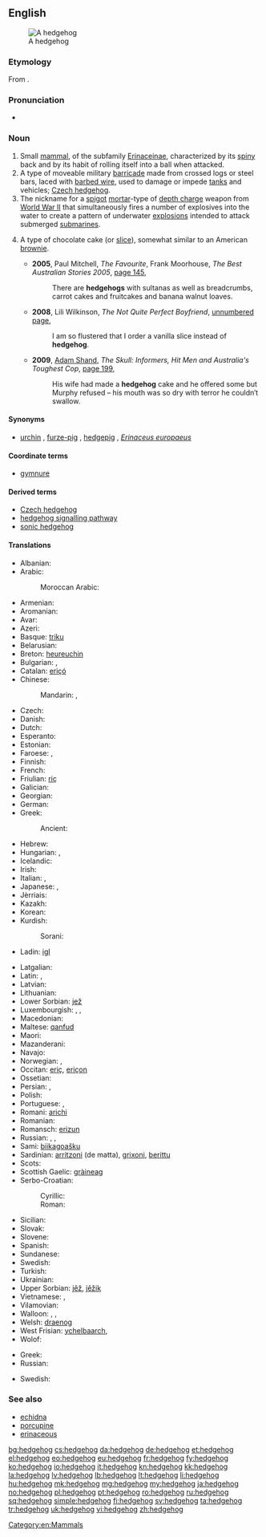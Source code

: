 ==English==
{{wikipedia}}
[[Image:Igel01.jpg|thumb|A hedgehog]]

===Etymology===
From {{compound|hedge|hog}}.

===Pronunciation===
* {{IPA|/ˈhɛdʒhɒɡ/}}

===Noun===
{{en-noun}}

# Small [[mammal]], of the subfamily [[Erinaceinae]], characterized by its [[spiny]] back and by its habit of rolling itself into a ball when attacked.
# A type of moveable military [[barricade]] made from crossed logs or steel bars, laced with [[barbed wire]], used to damage or impede [[tank]]s and vehicles; [[Czech hedgehog]].
# The nickname for a [[spigot]] [[mortar]]-type of [[depth charge]] weapon from [[World War II]] that simultaneously fires a number of explosives into the water to create a pattern of underwater [[explosion]]s intended to attack submerged [[submarine]]s.
# {{context|Australia|lang=en}} A type of chocolate cake (or [[slice]]), somewhat similar to an American [[brownie]].
#* '''2005''', Paul Mitchell, ''The Favourite'', Frank Moorhouse, ''The Best Australian Stories 2005'', [http://books.google.com.au/books?id=OBRMpu_VrysC&pg=PA145&dq=%22hedgehog%22|%22hedgehogs%22+slice|cake+australia+-intitle:%22%22+-inauthor:%22%22&hl=en&sa=X&ei=pnp9T4uPGKXQiALP_fyzDQ&redir_esc=y#v=onepage&q&f=false page 145],
#*: There are '''hedgehogs''' with sultanas as well as breadcrumbs, carrot cakes and fruitcakes and banana walnut loaves.
#* '''2008''', Lili Wilkinson, ''The Not Quite Perfect Boyfriend'', [http://books.google.com.au/books?id=yX8LNt4ErAsC&pg=PT13&dq=%22hedgehog%22|%22hedgehogs%22+slice|cake+australia+-intitle:%22%22+-inauthor:%22%22&hl=en&sa=X&ei=GYR9T7ivKIqfiQKW9_zuDQ&redir_esc=y#v=onepage&q=%22hedgehog%22|%22hedgehogs%22%20slice|cake%20australia%20-intitle%3A%22%22%20-inauthor%3A%22%22&f=false unnumbered page],
#*: I am so flustered that I order a vanilla slice instead of '''hedgehog'''.
#* '''2009''', [[w:Adam Shand (journalist)|Adam Shand]], ''The Skull: Informers, Hit Men and Australia's Toughest Cop'', [http://books.google.com.au/books?id=fLBaR8rAJEoC&pg=PA199&dq=%22hedgehog%22|%22hedgehogs%22+slice|cake+australia+-intitle:%22%22+-inauthor:%22%22&hl=en&sa=X&ei=pnp9T4uPGKXQiALP_fyzDQ&redir_esc=y#v=onepage&q&f=false page 199],
#*: His wife had made a '''hedgehog''' cake and he offered some but Murphy refused – his mouth was so dry with terror he couldn′t swallow.

====Synonyms====
* {{sense|mammal with spines}} [[urchin]] {{qualifier|archaic}}, [[furze-pig]] {{qualifier|West Country}}, [[hedgepig]] {{qualifier|UK}}, ''[[Erinaceus europaeus]]''

====Coordinate terms====
* {{sense|mammal with spines}} [[gymnure]]

====Derived terms====
* [[Czech hedgehog]]
* [[hedgehog signalling pathway]]
* [[sonic hedgehog]]

====Translations====
{{trans-top|animal}}
* Albanian: {{t-|sq|iriqi}}
* Arabic: {{t-|ar|قنفذ|m|tr=qunfuḏ}}
*: Moroccan Arabic: {{tø|ary|گنفود|m|tr=genfod}}
* Armenian: {{t-|hy|ոզնի|tr=ozni}}
* Aromanian: {{t-|rup|ariciu}}
* Avar: {{t-|av|гӏужрукъ|sc=Cyrl}}
* Azeri: {{t+|az|kirpi}}
* Basque: [[triku]]
* Belarusian: {{t-|be|вожык|m|tr=vóžyk}}
* Breton: [[heureuchin]]
* Bulgarian: {{t+|bg|таралеж|tr=taralež}}, {{t-|bg|еж|m|tr=ež|sc=Cyrl}} {{qualifier|dated}}
* Catalan: [[eriçó]] {{m}}
* Chinese:
*: Mandarin: {{t+|cmn|刺蝟|sc=Hani}}, {{t+|cmn|刺猬|tr=cìwei|sc=Hani}}
* Czech: {{t+|cs|ježek|m}}
* Danish: {{t+|da|pindsvin|n}}
* Dutch: {{t+|nl|egel|m}}
* Esperanto: {{t+|eo|erinaco}}
* Estonian: {{t-|et|siil}}
* Faroese: {{t+|fo|tindasvín|n}}, {{t-|fo|igulkøttur|m}}
* Finnish: {{t+|fi|siili}}
* French: {{t+|fr|hérisson|m}}
* Friulian: [[riç]]
* Galician: {{t-|gl|ourizo|m}}
* Georgian: {{t-|ka|ზღარბი|tr=zḡarbi|sc=Geor}}
* German: {{t+|de|Igel|m}}
* Greek: {{t+|el|σκαντζόχοιρος|m|tr=skantzóchoiros}}
*: Ancient: {{tø|grc|ἐχῖνος|m|tr=ekhinos|sc=polytonic}}
* Hebrew: {{t-|he|קפוד|m|tr=kipod|sc=Hebr}}
* Hungarian: {{t+|hu|sün}}, {{t+|hu|sündisznó}}
* Icelandic: {{t+|is|broddgöltur|m}}
* Irish: {{t-|ga|gráinneog}}
* Italian: {{t+|it|riccio|m}}, {{t+|it|porcospino|m}}
* Japanese: {{t-|ja|針鼠|tr=はりねずみ, harinezumi}}, {{t-|ja|ハリネズミ|tr=harinezumi|sc=Jpan}}
* Jèrriais: {{tø|roa-jer|hérisson|m}}
* Kazakh: {{t|kk|кірпі|tr=kirpi|sc=Cyrl}}
* Korean: {{t+|ko|고슴도치|tr=goseumdochi|sc=Hang}}
* Kurdish:
*: Sorani: {{t+|ku|ژیژۆک|tr=jijok|sc=ku-Arab}}
* Ladin: [[igl]]
{{trans-mid}}
* Latgalian: {{tø|ltg|ezs|m}}
* Latin: {{t-|la|erinaceus|m}}, {{t-|la|ericius}}
* Latvian: {{t+|lv|ezis}}
* Lithuanian: {{t+|lt|ežys}}
* Lower Sorbian: [[jež]]
* Luxembourgish: {{t+|lb|Kéiseker|m}}, {{t+|lb|Däreldéier|n}}, {{t+|lb|Igel|m}}
* Macedonian: {{t-|mk|еж|m|tr=ež}}
* Maltese: [[qanfud]]
* Maori: {{t-|mi|tuatete}}
* Mazanderani: {{tø|mzn|ارمجی|tr=armeji|sc=ps-Arab}}
* Navajo: {{tø|nv|adijiłii}}
* Norwegian: {{t+|no|piggsvin|n}}, {{t+|no|pinnsvin|n}}
* Occitan: [[eriç]], [[eriçon]]
* Ossetian: {{tø|os|уызын|tr=uyzyn}}
* Persian: {{t+|fa|جوجه‌تیغی|tr=juje-tiği|sc=fa-Arab}}, {{t+|fa|ژوژه|tr=žuže|sc=fa-Arab}} {{qualifier|archaic}}
* Polish: {{t+|pl|jeż|m}}
* Portuguese: {{t+|pt|porco-espinho|m}}, {{t+|pt|ouriço|m}}
* Romani: [[arichi]] {{m}}
* Romanian: {{t+|ro|arici}}
* Romansch: [[erizun]]
* Russian: {{t+|ru|ёж|m|tr=jož}}, {{t+|ru|ёжик|m|tr=jóžik}}, {{t+|ru|ежиха|f|tr=ježíxa|sc=Cyrl}}
* Sami: [[biikagoašku]]
* Sardinian: [[arritzoni]] (de matta), [[grixoni]], [[berittu]]
* Scots: {{tø|sco|hurcheon}}
* Scottish Gaelic: [[gràineag]]
* Serbo-Croatian:
*: Cyrillic: {{t-|sh|је̑ж|m|sc=Cyrl}}
*: Roman: {{t-|sh|jȇž|m}}
* Sicilian: {{t+|scn|rizzu}}
* Slovak: {{t-|sk|jež}}
* Slovene: {{t+|sl|jež|m}}
* Spanish: {{t+|es|erizo|m}}
* Sundanese: {{t-|su|landak}}
* Swedish: {{t+|sv|igelkott|c}}
* Turkish: {{t+|tr|kirpi}}
* Ukrainian: {{t+|uk|їжак|m|tr=jižák}}
* Upper Sorbian: [[jěž]], [[jěžik]]
* Vietnamese: {{t+|vi|nhím}}, {{t-|vi|con nhím}}
* Vilamovian: {{tø|wym|ejggl}}
* Walloon: {{t+|wa|lurson|m}}, {{t+|wa|nierson|m}}, {{t+|wa|irson|m}}
* Welsh: [[draenog]]
* West Frisian: [[ychelbaarch]], {{t+|fy|ychel}}
* Wolof: {{t-|wo|suññéel|alt=suññéel bi}}
{{trans-bottom}}

{{trans-top|obstacle}}
* Greek: {{t+|el|εχίνος|m|tr=ekhínos}}
* Russian: {{t+|ru|ёж|m|tr=jož}}
{{trans-mid}}
* Swedish: {{t-|sv|spansk ryttare|c}}
{{trans-bottom}}

===See also===
* [[echidna]]
* [[porcupine]]
* [[erinaceous]]

[[Category:en:Mammals]]

[[bg:hedgehog]]
[[cs:hedgehog]]
[[da:hedgehog]]
[[de:hedgehog]]
[[et:hedgehog]]
[[el:hedgehog]]
[[eo:hedgehog]]
[[eu:hedgehog]]
[[fr:hedgehog]]
[[fy:hedgehog]]
[[ko:hedgehog]]
[[io:hedgehog]]
[[it:hedgehog]]
[[kn:hedgehog]]
[[kk:hedgehog]]
[[la:hedgehog]]
[[lv:hedgehog]]
[[lb:hedgehog]]
[[lt:hedgehog]]
[[li:hedgehog]]
[[hu:hedgehog]]
[[mk:hedgehog]]
[[mg:hedgehog]]
[[my:hedgehog]]
[[ja:hedgehog]]
[[no:hedgehog]]
[[pl:hedgehog]]
[[pt:hedgehog]]
[[ro:hedgehog]]
[[ru:hedgehog]]
[[sq:hedgehog]]
[[simple:hedgehog]]
[[fi:hedgehog]]
[[sv:hedgehog]]
[[ta:hedgehog]]
[[tr:hedgehog]]
[[uk:hedgehog]]
[[vi:hedgehog]]
[[zh:hedgehog]]